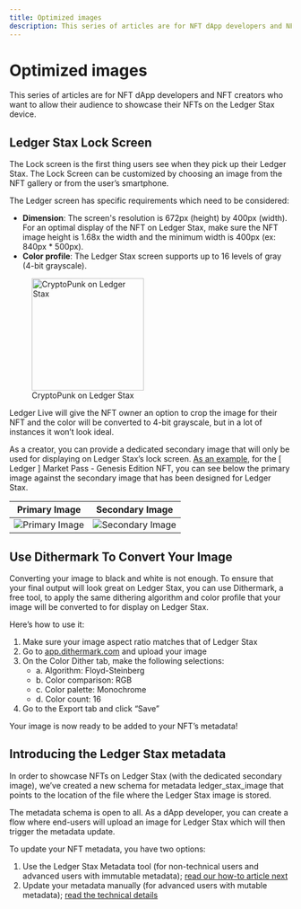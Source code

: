 ```yaml
---
title: Optimized images
description: This series of articles are for NFT dApp developers and NFT creators who want to allow their audience to showcase their NFTs on the Ledger Stax device.
---
```


# Optimized images

This series of articles are for NFT dApp developers and NFT creators who want to allow their audience to showcase their NFTs on the Ledger Stax device.

## Ledger Stax Lock Screen

The Lock screen is the first thing users see when they pick up their Ledger Stax. The Lock Screen can be customized by choosing an image from the NFT gallery or from the user’s smartphone. 

The Ledger screen has specific requirements which need to be considered: 

- **Dimension**: The screen's resolution is 672px (height) by 400px (width). For an optimal display of the NFT on Ledger Stax, make sure the NFT image height is 1.68x the width and the minimum width is 400px (ex: 840px * 500px).
- **Color profile**: The Ledger Stax screen supports up to 16 levels of gray (4-bit grayscale). 

<div className="center">
	<figure>
		<img src="/nft-display/metadata-01.png" alt="CryptoPunk on Ledger Stax" width="200"/>
		<figcaption>CryptoPunk on Ledger Stax</figcaption>
	</figure>
</div>

Ledger Live will give the NFT owner an option to crop the image for their NFT and the color will be converted to 4-bit grayscale, but in a lot of instances it won’t look ideal. 

As a creator, you can provide a dedicated secondary image that will only be used for displaying on Ledger Stax’s lock screen. [As an example](https://metadata.ledger.com/ledger-market-pass-genesis-edition/tokens/1), for the [ Ledger ] Market Pass - Genesis Edition NFT, you can see below the primary image against the secondary image that has been designed for Ledger Stax. 

Primary Image                      |  Secondary Image
:---------------------------------:|:-------------------------------------:
![Primary Image](/nft-display/metadata-02.png) |  ![Secondary Image](/nft-display/metadata-03.png)


## Use Dithermark To Convert Your Image

Converting your image to black and white is not enough. To ensure that your final output will look great on Ledger Stax, you can use Dithermark, a free tool, to apply the same dithering algorithm and color profile that your image will be converted to for display on Ledger Stax. 

Here’s how to use it:
1. Make sure your image aspect ratio matches that of Ledger Stax
2. Go to [app.dithermark.com](https://app.dithermark.com/) and upload your image 
3. On the Color Dither tab, make the following selections:
	- a. Algorithm: Floyd-Steinberg
	- b. Color comparison: RGB
	- c. Color palette: Monochrome
	- d. Color count: 16
4. Go to the Export tab and click “Save”

Your image is now ready to be added to your NFT’s metadata!

## Introducing the Ledger Stax metadata

In order to showcase NFTs on Ledger Stax (with the dedicated secondary image), we’ve created a new schema for metadata ledger_stax_image that points to the location of the file where the Ledger Stax image is stored.

The metadata schema is open to all. As a dApp developer, you can create a flow where end-users will upload an image for Ledger Stax which will then trigger the metadata update.

To update your NFT metadata, you have two options:

1. Use the Ledger Stax Metadata tool (for non-technical users and advanced users with immutable metadata); [read our how-to article next](./metadata-tool/)
2. Update your metadata manually (for advanced users with mutable metadata); [read the technical details](./update-metadata/)

